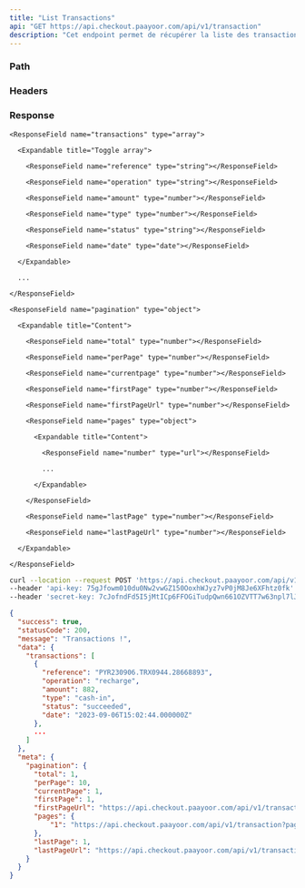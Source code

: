 ```yaml
---
title: "List Transactions"
api: "GET https://api.checkout.paayoor.com/api/v1/transaction"
description: "Cet endpoint permet de récupérer la liste des transactions"
---
```


### Path

<ParamField path="perPage" type="number" required></ParamField>

<ParamField path="page" type="number" required></ParamField>

### Headers

<ParamField header="api-key" type="string" required></ParamField>

<ParamField header="secret-key" type="string" required></ParamField>

### Response

<ResponseField name="success" type="boolean"></ResponseField>

<ResponseField name="statusCode" type="number"></ResponseField>

<ResponseField name="message" type="string"></ResponseField>

<ResponseField name="data" type="object">

  <Expandable title="Content">

    <ResponseField name="transactions" type="array">

      <Expandable title="Toggle array">

        <ResponseField name="reference" type="string"></ResponseField>

        <ResponseField name="operation" type="string"></ResponseField>

        <ResponseField name="amount" type="number"></ResponseField>

        <ResponseField name="type" type="number"></ResponseField>

        <ResponseField name="status" type="string"></ResponseField>

        <ResponseField name="date" type="date"></ResponseField>

      </Expandable>

      ...

    </ResponseField>

  </Expandable>

</ResponseField>

<ResponseField name="meta" type="object">

  <Expandable title="Content">

    <ResponseField name="pagination" type="object">

      <Expandable title="Content">

        <ResponseField name="total" type="number"></ResponseField>

        <ResponseField name="perPage" type="number"></ResponseField>

        <ResponseField name="currentpage" type="number"></ResponseField>

        <ResponseField name="firstPage" type="number"></ResponseField>

        <ResponseField name="firstPageUrl" type="number"></ResponseField>

        <ResponseField name="pages" type="object">

          <Expandable title="Content">

            <ResponseField name="number" type="url"></ResponseField>

            ...

          </Expandable>

        </ResponseField>

        <ResponseField name="lastPage" type="number"></ResponseField>

        <ResponseField name="lastPageUrl" type="number"></ResponseField>

      </Expandable>

    </ResponseField>

  </Expandable>

</ResponseField>

<RequestExample>

```bash cURL
curl --location --request POST 'https://api.checkout.paayoor.com/api/v1/transaction' \
--header 'api-key: 75gJfowm010du0Nw2vwGZ150OoxhWJyz7vP0jM8Je6XFhtz0fk' \
--header 'secret-key: 7cJofndFd5I5jMtICp6FFOGiTudpQwn661OZVTT7w63npl7lJ1'
```

</RequestExample>

<ResponseExample>

```json Response
{
  "success": true,
  "statusCode": 200,
  "message": "Transactions !",
  "data": {
    "transactions": [
      {
        "reference": "PYR230906.TRX0944.28668893",
        "operation": "recharge",
        "amount": 882,
        "type": "cash-in",
        "status": "succeeded",
        "date": "2023-09-06T15:02:44.000000Z"
      },
      ...
    ]
  },
  "meta": {
    "pagination": {
      "total": 1,
      "perPage": 10,
      "currentPage": 1,
      "firstPage": 1,
      "firstPageUrl": "https://api.checkout.paayoor.com/api/v1/transaction?page=1",
      "pages": {
          "1": "https://api.checkout.paayoor.com/api/v1/transaction?page=1"
      },
      "lastPage": 1,
      "lastPageUrl": "https://api.checkout.paayoor.com/api/v1/transaction?page=1"
    }
  }
}
```

</ResponseExample>
